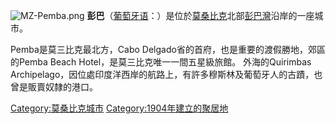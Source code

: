{{Expand language|1=en|time=2021-05-01T02:14:37+00:00}}
[[File:MZ-Pemba.png|right]]
'''彭巴'''（[[葡萄牙语|葡萄牙语]]：'''{{lang|pt|Pemba}}'''）是位於[[莫桑比克|莫桑比克]]北部[[彭巴灣|彭巴灣]]沿岸的一座城市。

Pemba是莫三比克最北方，Cabo Delgado省的首府，也是重要的渡假勝地，郊區的Pemba Beach Hotel，是莫三比克唯一一間五星級旅館。
外海的Quirimbas Archipelago，因位處印度洋西岸的航路上，有許多穆斯林及葡萄牙人的古蹟，也曾是販賣奴隸的港口。

{{Mozambique-stub}}

[[Category:莫桑比克城市|Category:莫桑比克城市]]
[[Category:1904年建立的聚居地|Category:1904年建立的聚居地]]